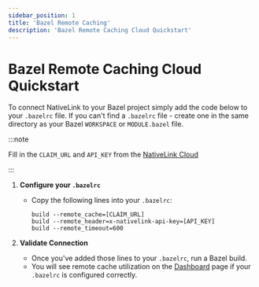 ```yaml
---
sidebar_position: 1
title: 'Bazel Remote Caching'
description: 'Bazel Remote Caching Cloud Quickstart'
---
```


# Bazel Remote Caching Cloud Quickstart

To connect NativeLink to your Bazel project simply add the code below to your `.bazelrc` file. If you can't find a `.bazelrc` file - create one in the same directory as your Bazel `WORKSPACE` or `MODULE.bazel` file.

:::note

Fill in the `CLAIM_URL` and `API_KEY` from the [NativeLink Cloud](https://app.nativelink.com)

:::

1. **Configure your `.bazelrc`**
   - Copy the following lines into your `.bazelrc`:
     ```
     build --remote_cache=[CLAIM_URL]
     build --remote_header=x-nativelink-api-key=[API_KEY]
     build --remote_timeout=600
     ```

2. **Validate Connection**
   - Once you've added those lines to your `.bazelrc`, run a Bazel build.
   - You will see remote cache utilization on the [Dashboard](https://app.nativelink.com/dashboard) page if your `.bazelrc` is configured correctly.
